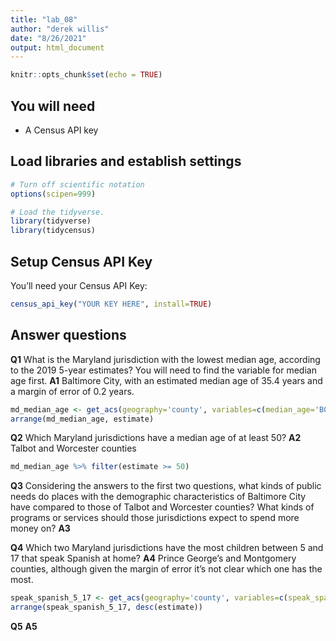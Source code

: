 ```yaml
---
title: "lab_08"
author: "derek willis"
date: "8/26/2021"
output: html_document
---
```


```r
knitr::opts_chunk$set(echo = TRUE)
```

## You will need

* A Census API key

## Load libraries and establish settings
```r
# Turn off scientific notation
options(scipen=999)

# Load the tidyverse.
library(tidyverse)
library(tidycensus)
```

## Setup Census API Key

You'll need your Census API Key:

```r
census_api_key("YOUR KEY HERE", install=TRUE)
```

## Answer questions

**Q1** What is the Maryland jurisdiction with the lowest median age, according to the 2019 5-year estimates? You will need to find the variable for median age first.
**A1** Baltimore City, with an estimated median age of 35.4 years and a margin of error of 0.2 years.

```r
md_median_age <- get_acs(geography='county', variables=c(median_age='B01002_001'), state='MD')
arrange(md_median_age, estimate)
```

**Q2** Which Maryland jurisdictions have a median age of at least 50?
**A2** Talbot and Worcester counties

```r
md_median_age %>% filter(estimate >= 50)
```

**Q3** Considering the answers to the first two questions, what kinds of public needs do places with the demographic characteristics of Baltimore City have compared to those of Talbot and Worcester counties? What kinds of programs or services should those jurisdictions expect to spend more money on?
**A3**

**Q4** Which two Maryland jurisdictions have the most children between 5 and 17 that speak Spanish at home?
**A4** Prince George's and Montgomery counties, although given the margin of error it's not clear which one has the most.

```r
speak_spanish_5_17 <- get_acs(geography='county', variables=c(speak_spanish_5_17='B16007_004'), state='MD')
arrange(speak_spanish_5_17, desc(estimate))
```

**Q5** 
**A5**
